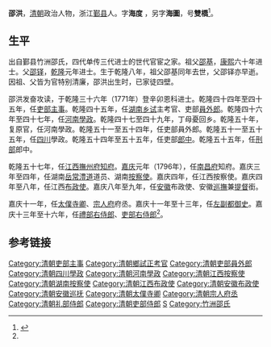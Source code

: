 '''邵洪'''{{BD|1743年||1811年||}}，[[清朝|清朝]]政治人物，浙江[[鄞县|鄞县]]人。字'''海度''' ，另字'''海圖'''，号'''雙橋'''<ref name="shao">{{cite web|url=http://archive.ihp.sinica.edu.tw/ttscgi/ttsquery?0:17891006:mctauac:TM%3D%AA%F2%ACx |title=(清)邵 |accessdate=2014-09-08 |language=zh-hant}}</ref>。

==生平==
出自鄞县竹洲邵氏，四代单传三代进士的世代官宦之家。祖父[[邵基_(清朝)|邵基]]，[[康熙|康熙]]六十年进士。父[[邵铎|邵铎]]，[[乾隆|乾隆]]元年进士。生于乾隆八年，祖父邵基同年去世，父邵铎亦早逝。因祖、父皆为官特别清廉，邵洪出生时，已家徒四壁。

邵洪发奋攻读，于乾隆三十六年（1771年）登辛卯恩科进士。乾隆四十四年至四十五年，任[[吏部|吏部]][[主事|主事]]。乾隆四十五年，任[[湖南|湖南]][[乡试|乡试]]主考官、吏部[[員外郎|員外郎]]。乾隆四十六年至四十七年，任[[河南|河南]][[學政|學政]]。乾隆四十七至四十九年，丁母憂回乡。乾隆五十年，复原官，任河南學政。乾隆五十一至五十四年，任吏部員外郎。乾隆五十一至五十五年，任[[四川|四川]]學政。乾隆五十四年至五十五年，任吏部[[郎中|郎中]]。乾隆五十五年，任[[刑部|刑部]]郎中。

乾隆五十七年，任[[江西|江西]][[撫州府|撫州府]][[知府|知府]]。[[嘉庆|嘉庆]]元年（1796年），任[[南昌府|南昌府]]知府。嘉庆三年至四年，任湖南[[岳常澧道|岳常澧道]]道员、湖南[[按察使|按察使]]。嘉庆四年，任江西按察使。嘉庆四年至八年，任江西[[布政使|布政使]]。嘉庆八年至九年，任[[安徽|安徽]]布政使、安徽[[巡撫|巡撫]]兼[[提督|提督]]銜。

嘉庆十一年，任[[太僕寺卿|太僕寺卿]]、[[宗人府|宗人府]]府丞。嘉庆十一年至十三年，任[[左副都御史|左副都御史]]。嘉庆十三年至十六年，任[[礼部侍郎|禮部右侍郎]]、[[吏部侍郎|吏部右侍郎]]<ref name="shao"/>。

==参考链接==
{{reflist}}

{{乾隆三十六年辛卯恩科殿試金榜}}
{{DEFAULTSORT:Shao邵}}
[[Category:清朝吏部主事|Category:清朝吏部主事]]
[[Category:清朝鄉試正考官|Category:清朝鄉試正考官]]
[[Category:清朝吏部員外郎|Category:清朝吏部員外郎]]
[[Category:清朝四川學政|Category:清朝四川學政]]
[[Category:清朝河南學政|Category:清朝河南學政]]
[[Category:清朝江西按察使|Category:清朝江西按察使]]
[[Category:清朝湖南按察使|Category:清朝湖南按察使]]
[[Category:清朝江西布政使|Category:清朝江西布政使]]
[[Category:清朝安徽布政使|Category:清朝安徽布政使]]
[[Category:清朝安徽巡抚|Category:清朝安徽巡抚]]
[[Category:清朝太僕寺卿|Category:清朝太僕寺卿]]
[[Category:清朝宗人府丞|Category:清朝宗人府丞]]
[[Category:清朝礼部侍郎|Category:清朝礼部侍郎]]
[[Category:清朝吏部侍郎|Category:清朝吏部侍郎]]
[[Category:鄞县人|S]]
[[Category:竹洲邵氏|Category:竹洲邵氏]]